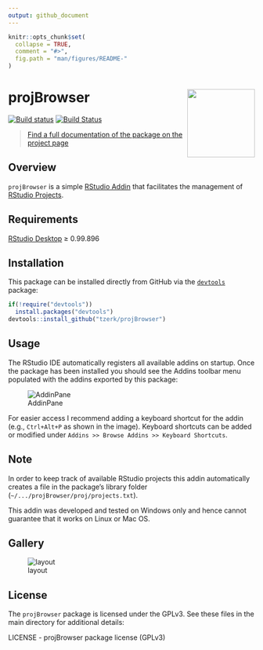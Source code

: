```yaml
---
output: github_document
---
```


<!-- README.md is generated from README.Rmd. Please edit that file -->

```r
knitr::opts_chunk$set(
  collapse = TRUE,
  comment = "#>",
  fig.path = "man/figures/README-"
)
``` 

# projBrowser <a href='https://tzerk.github.io/projBrowser/'><img src='man/figures/logo.png' align="right" height="138.5" /></a>

<!-- badges: start -->
[![Build status](https://ci.appveyor.com/api/projects/status/3uyec49gu0j7ul64?svg=true)](https://ci.appveyor.com/project/tzerk/projbrowser)
[![Build Status](https://travis-ci.org/tzerk/projBrowser.svg?branch=master)](https://travis-ci.org/tzerk/projBrowser)
<!-- badges: end -->

> [Find a full documentation of the package on the project page](https://tzerk.github.io/projBrowser/)

## Overview

`projBrowser` is a simple [RStudio Addin](http://rstudio.github.io/rstudioaddins/) that facilitates the management of [RStudio Projects](https://support.rstudio.com/hc/en-us/articles/200526207-Using-Projects).

## Requirements

[RStudio Desktop](https://www.rstudio.com/products/rstudio/download/) &ge; 0.99.896

## Installation

This package can be installed directly from GitHub via the [`devtools`](https://cran.r-project.org/web/packages/devtools/index.html) package:

```r
if(!require("devtools"))
  install.packages("devtools")
devtools::install_github("tzerk/projBrowser")
```


## Usage

The RStudio IDE automatically registers all available addins on startup. Once the package has been installed you should see the Addins toolbar menu populated with the addins exported by this package:

![AddinPane](man/figures/README-addin.png)

For easier access I recommend adding a keyboard shortcut for the addin (e.g., `Ctrl+Alt+P` as shown in the image). Keyboard shortcuts can be added or modified under `Addins >> Browse Addins >> Keyboard Shortcuts`.

## Note

In order to keep track of available RStudio projects this addin automatically creates a file in the package's library folder (`~/.../projBrowser/proj/projects.txt`).

This addin was developed and tested on Windows only and hence cannot guarantee that it works on Linux or Mac OS. 

## Gallery

![layout](man/figures/README-menu.png)

## License

The `projBrowser` package is licensed under the GPLv3. See these files in the main directory for additional details:

LICENSE - projBrowser package license (GPLv3)
